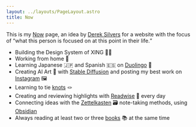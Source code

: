 ```yaml
---
layout: ../layouts/PageLayout.astro
title: Now
---
```



This is my [Now](https://nownownow.com/) page, an idea by [Derek Silvers](https://sive.rs/) for a website with the focus of <q>what this person is focused on at this point in their life.</q>

- Building the Design System of XING 👨‍💻
- Working from home 🏡
- Learning Japanese 🇯🇵 and Spanish 🇪🇸 on [Duolingo](https://www.duolingo.com/profile/kogakure) 🦉
- Creating AI Art 🤖 with [Stable Diffusion](https://github.com/CompVis/stable-diffusion) and posting my best work on [Instagram](https://www.instagram.com/kogakure.ai.art/) 🖼️
- Learning to tie [knots](https://www.animatedknots.com/) 🪢
- Creating and reviewing highlights with [Readwise](https://readwise.io/i/stefan805) 📝 every day
- Connecting ideas with the [Zettelkasten](https://en.wikipedia.org/wiki/Zettelkasten) 🗃️ note-taking methods, using [Obsidian](https://obsidian.md/)
- Always reading at least two or three [books](https://www.goodreads.com/kogakure) 📚 at the same time
